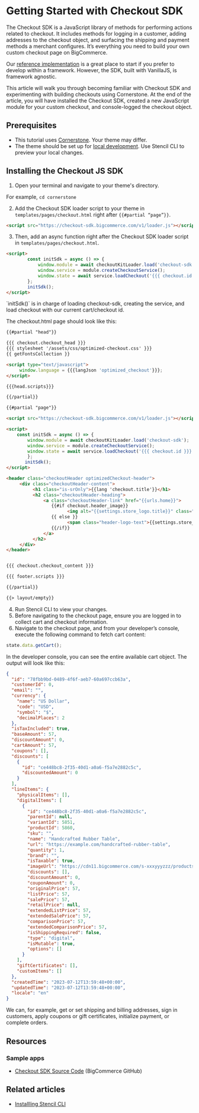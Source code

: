 # Getting Started with Checkout SDK

The Checkout SDK is a JavaScript library of methods for performing actions related to checkout. It includes methods for logging in a customer, adding addresses to the checkout object, and surfacing the shipping and payment methods a merchant configures. It’s everything you need to build your own custom checkout page on BigCommerce.

Our [reference implementation](https://github.com/bigcommerce/checkout-js) is a great place to start if you prefer to develop within a framework. However, the SDK, built with VanillaJS, is framework agnostic. 

This article will walk you through becoming familiar with Checkout SDK and experimenting with building checkouts using Cornerstone. At the end of the article, you will have installed the Checkout SDK, created a new JavaScript module for your custom checkout, and console-logged the checkout object.

## Prerequisites
* This tutorial uses [Cornerstone](https://github.com/bigcommerce/cornerstone). Your theme may differ.
* The theme should be set up for [local development](/stencil-docs/installing-stencil-cli/installing-stencil). Use Stencil CLI to preview your local changes.

## Installing the Checkout JS SDK

1. Open your terminal and navigate to your theme's directory.

For example, `cd cornerstone`

2. Add the Checkout SDK loader script to your theme in `templates/pages/checkout.html` right after `{{#partial “page”}}`. 

```html copy    
<script src="https://checkout-sdk.bigcommerce.com/v1/loader.js"></script>
```

3. Then, add an async function right after the Checkout SDK loader script in `templates/pages/checkout.html`.

```html showLineNumbers copy   
<script>
        const initSdk = async () => {
            window.module = await checkoutKitLoader.load('checkout-sdk');
            window.service = module.createCheckoutService();
            window.state = await service.loadCheckout('{{{ checkout.id }}}');
        };
        initSdk();
</script>
```
<Callout type="info">
`initSdk()` is in charge of loading checkout-sdk, creating the service, and load checkout with our current cart/checkout id.
</Callout>

The checkout.html page should look like this:

```html showLineNumbers copy
{{#partial "head"}}

{{{ checkout.checkout_head }}}
{{{ stylesheet '/assets/css/optimized-checkout.css' }}}
{{ getFontsCollection }}

<script type="text/javascript">
     window.language = {{{langJson 'optimized_checkout'}}};
</script>

{{{head.scripts}}}

{{/partial}}

{{#partial "page"}}

<script src="https://checkout-sdk.bigcommerce.com/v1/loader.js"></script>

<script>
    const initSdk = async () => {
        window.module = await checkoutKitLoader.load('checkout-sdk');
        window.service = module.createCheckoutService();
        window.state = await service.loadCheckout('{{{ checkout.id }}}');
        };
       initSdk();
</script>

<header class="checkoutHeader optimizedCheckout-header">
     <div class="checkoutHeader-content">
          <h1 class="is-srOnly">{{lang 'checkout.title'}}</h1>
          <h2 class="checkoutHeader-heading">
              <a class="checkoutHeader-link" href="{{urls.home}}">
                 {{#if checkout.header_image}}
                       <img alt="{{settings.store_logo.title}}" class="checkoutHeader-logo" id="logoImage" src="{{ checkout.header_image }}"/>
                 {{ else }}
                       <span class="header-logo-text">{{settings.store_logo.title}}</span>
                 {{/if}}
              </a>
          </h2>
     </div>
</header>


{{{ checkout.checkout_content }}}

{{{ footer.scripts }}}

{{/partial}}

{{> layout/empty}}
```
4. Run Stencil CLI to view your changes.
5. Before navigating to the checkout page, ensure you are logged in to collect cart and checkout information. 
6. Navigate to the checkout page, and from your developer’s console, execute the following command to fetch cart content:

```js copy
state.data.getCart();
```

In the developer console, you can see the entire available cart object. The output will look like this:

```json showLineNumbers copy
{
  "id": "78fbb9bd-0489-4f6f-aeb7-60a697ccb63a",
  "customerId": 0,
  "email": "",
  "currency": {
    "name": "US Dollar",
    "code": "USD",
    "symbol": "$",
    "decimalPlaces": 2
  },
  "isTaxIncluded": true,
  "baseAmount": 57,
  "discountAmount": 0,
  "cartAmount": 57,
  "coupons": [],
  "discounts": [
    {
      "id": "ce448bc8-2f35-40d1-a0a6-f5a7e2882c5c",
      "discountedAmount": 0
    }
  ],
  "lineItems": {
    "physicalItems": [],
    "digitalItems": [
      {
        "id": "ce448bc8-2f35-40d1-a0a6-f5a7e2882c5c",
        "parentId": null,
        "variantId": 5851,
        "productId": 5860,
        "sku": "",
        "name": "Handcrafted Rubber Table",
        "url": "https://example.com/handcrafted-rubber-table",
        "quantity": 1,
        "brand": "",
        "isTaxable": true,
        "imageUrl": "https://cdn11.bigcommerce.com/s-xxxyyyzzz/products/5860/images/588/dzn_Handcrafted-Rubber-Table-7__57890.1685111102.220.290.jpg?c=1",
        "discounts": [],
        "discountAmount": 0,
        "couponAmount": 0,
        "originalPrice": 57,
        "listPrice": 57,
        "salePrice": 57,
        "retailPrice": null,
        "extendedListPrice": 57,
        "extendedSalePrice": 57,
        "comparisonPrice": 57,
        "extendedComparisonPrice": 57,
        "isShippingRequired": false,
        "type": "digital",
        "isMutable": true,
        "options": []
      }
    ],
    "giftCertificates": [],
    "customItems": []
  },
  "createdTime": "2023-07-12T13:59:48+00:00",
  "updatedTime": "2023-07-12T13:59:48+00:00",
  "locale": "en"
}
```

<Callout type="info">
We can, for example, get or set shipping and billing addresses, sign in customers, apply coupons or gift certificates, initialize payment, or complete orders.
</Callout>


## Resources

### Sample apps
* [Checkout SDK Source Code](https://github.com/bigcommerce/checkout-sdk-js) (BigCommerce GitHub)

## Related articles
* [Installling Stencil CLI](/stencil-docs/getting-started/installing-stencil)
